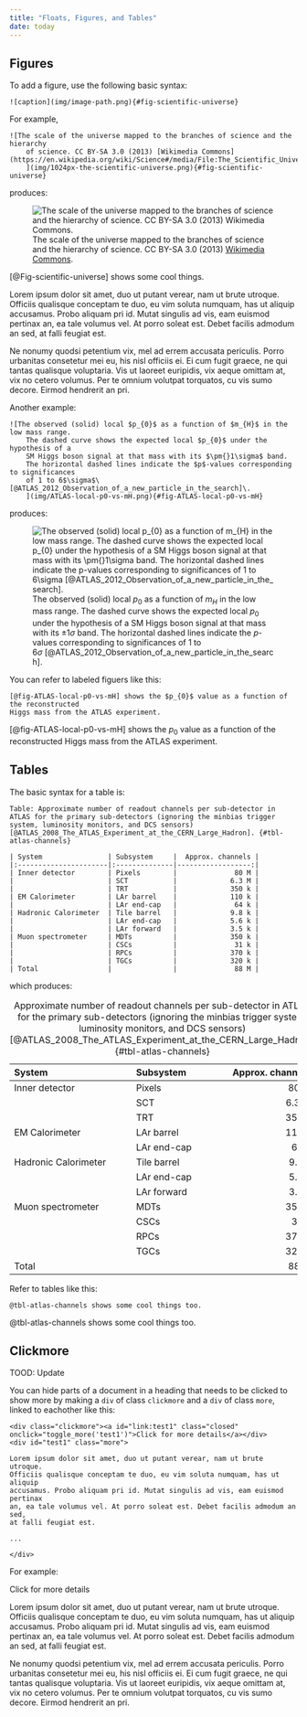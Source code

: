 ```yaml
---
title: "Floats, Figures, and Tables"
date: today
---
```



Figures
-------------------------------------------------------------------------------

To add a figure, use the following basic syntax:

    ![caption](img/image-path.png){#fig-scientific-universe}

For example,

    ![The scale of the universe mapped to the branches of science and the hierarchy
        of science. CC BY-SA 3.0 (2013) [Wikimedia Commons](https://en.wikipedia.org/wiki/Science#/media/File:The_Scientific_Universe.png).
        ](img/1024px-the-scientific-universe.png){#fig-scientific-universe}

produces:

![The scale of the universe mapped to the branches of science and the hierarchy of science. CC BY-SA 3.0 (2013)
    [Wikimedia Commons](https://en.wikipedia.org/wiki/Science#/media/File:The_Scientific_Universe.png).
    ](img/1024px-the-scientific-universe.png){#fig-scientific-universe}

[@Fig-scientific-universe] shows some cool things.

Lorem ipsum dolor sit amet, duo ut putant verear, nam ut brute utroque.
Officiis qualisque conceptam te duo, eu vim soluta numquam, has ut aliquip
accusamus. Probo aliquam pri id. Mutat singulis ad vis, eam euismod pertinax
an, ea tale volumus vel. At porro soleat est. Debet facilis admodum an sed,
at falli feugiat est.

Ne nonumy quodsi petentium vix, mel ad errem accusata periculis. Porro
urbanitas consetetur mei eu, his nisl officiis ei. Ei cum fugit graece,
ne qui tantas qualisque voluptaria. Vis ut laoreet euripidis, vix aeque
omittam at, vix no cetero volumus. Per te omnium volutpat torquatos, cu vis
sumo decore. Eirmod hendrerit an pri.

Another example:

    ![The observed (solid) local $p_{0}$ as a function of $m_{H}$ in the low mass range.
        The dashed curve shows the expected local $p_{0}$ under the hypothesis of a
        SM Higgs boson signal at that mass with its $\pm{}1\sigma$ band.
        The horizontal dashed lines indicate the $p$-values corresponding to significances
        of 1 to 6$\sigma$\ [@ATLAS_2012_Observation_of_a_new_particle_in_the_search]\.
        ](img/ATLAS-local-p0-vs-mH.png){#fig-ATLAS-local-p0-vs-mH}

produces:

![The observed (solid) local $p_{0}$ as a function of $m_{H}$ in the low mass range.
    The dashed curve shows the expected local $p_{0}$ under the hypothesis of a
    SM Higgs boson signal at that mass with its $\pm{}1\sigma$ band.
    The horizontal dashed lines indicate the $p$-values corresponding to significances
    of 1 to 6$\sigma$\ [@ATLAS_2012_Observation_of_a_new_particle_in_the_search]\.
    ](img/ATLAS-local-p0-vs-mH.png){#fig-ATLAS-local-p0-vs-mH}


You can refer to labeled figuers like this:

    [@fig-ATLAS-local-p0-vs-mH] shows the $p_{0}$ value as a function of the reconstructed
    Higgs mass from the ATLAS experiment.

[@fig-ATLAS-local-p0-vs-mH] shows the $p_{0}$ value as a function of the reconstructed
Higgs mass from the ATLAS experiment.


Tables
-------------------------------------------------------------------------------

The basic syntax for a table is:

    Table: Approximate number of readout channels per sub-detector in ATLAS for the primary sub-detectors (ignoring the minbias trigger system, luminosity monitors, and DCS sensors) [@ATLAS_2008_The_ATLAS_Experiment_at_the_CERN_Large_Hadron]. {#tbl-atlas-channels}
    
    | System                | Subsystem     |  Approx. channels |
    |:----------------------|:--------------|------------------:|
    | Inner detector        | Pixels        |              80 M |
    |                       | SCT           |             6.3 M |
    |                       | TRT           |             350 k |
    | EM Calorimeter        | LAr barrel    |             110 k |
    |                       | LAr end-cap   |              64 k |
    | Hadronic Calorimeter  | Tile barrel   |             9.8 k |
    |                       | LAr end-cap   |             5.6 k |
    |                       | LAr forward   |             3.5 k |
    | Muon spectrometer     | MDTs          |             350 k |
    |                       | CSCs          |              31 k |
    |                       | RPCs          |             370 k |
    |                       | TGCs          |             320 k |
    | Total                 |               |              88 M |

which produces:

Table: Approximate number of readout channels per sub-detector in ATLAS for the primary sub-detectors (ignoring the minbias trigger system, luminosity monitors, and DCS sensors) [@ATLAS_2008_The_ATLAS_Experiment_at_the_CERN_Large_Hadron]. {#tbl-atlas-channels}

| System                | Subsystem     |  Approx. channels |
|:----------------------|:--------------|------------------:|
| Inner detector        | Pixels        |              80 M |
|                       | SCT           |             6.3 M |
|                       | TRT           |             350 k |
| EM Calorimeter        | LAr barrel    |             110 k |
|                       | LAr end-cap   |              64 k |
| Hadronic Calorimeter  | Tile barrel   |             9.8 k |
|                       | LAr end-cap   |             5.6 k |
|                       | LAr forward   |             3.5 k |
| Muon spectrometer     | MDTs          |             350 k |
|                       | CSCs          |              31 k |
|                       | RPCs          |             370 k |
|                       | TGCs          |             320 k |
| Total                 |               |              88 M |

Refer to tables like this:

    @tbl-atlas-channels shows some cool things too.

@tbl-atlas-channels shows some cool things too.


Clickmore
-------------------------------------------------------------------------------

TOOD: Update

You can hide parts of a document in a heading that needs to be clicked
to show more by making a `div` of class `clickmore`
and a `div` of class `more`, linked to eachother like this:

    <div class="clickmore"><a id="link:test1" class="closed" onclick="toggle_more('test1')">Click for more details</a></div>
    <div id="test1" class="more">

    Lorem ipsum dolor sit amet, duo ut putant verear, nam ut brute utroque.
    Officiis qualisque conceptam te duo, eu vim soluta numquam, has ut aliquip
    accusamus. Probo aliquam pri id. Mutat singulis ad vis, eam euismod pertinax
    an, ea tale volumus vel. At porro soleat est. Debet facilis admodum an sed,
    at falli feugiat est.
    
    ...
    
    </div>

For example:

<div class="clickmore"><a id="link:test1" class="closed" onclick="toggle_more('test1')">Click for more details</a></div>
<div id="test1" class="more">

Lorem ipsum dolor sit amet, duo ut putant verear, nam ut brute utroque.
Officiis qualisque conceptam te duo, eu vim soluta numquam, has ut aliquip
accusamus. Probo aliquam pri id. Mutat singulis ad vis, eam euismod pertinax
an, ea tale volumus vel. At porro soleat est. Debet facilis admodum an sed,
at falli feugiat est.

Ne nonumy quodsi petentium vix, mel ad errem accusata periculis. Porro
urbanitas consetetur mei eu, his nisl officiis ei. Ei cum fugit graece,
ne qui tantas qualisque voluptaria. Vis ut laoreet euripidis, vix aeque
omittam at, vix no cetero volumus. Per te omnium volutpat torquatos, cu vis
sumo decore. Eirmod hendrerit an pri.

</div> <!-- end clickmore -->



